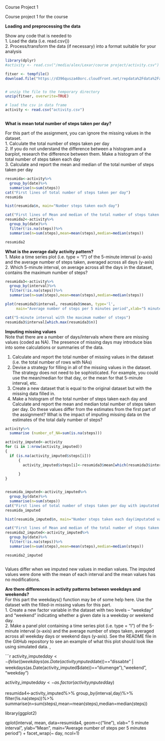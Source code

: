 Course Project 1


Course project 1 for the course 

**Loading and preprocessing the data**

Show any code that is needed to  
1.	Load the data (i.e. read.csv())  
2.	Process/transform the data (if necessary) into a format suitable for your analysis

```r
library(dplyr)
#activity <- read.csv("/media/alex/Lexar/course project/activity.csv")

fitxer <- tempfile()
download.file("https://d396qusza40orc.cloudfront.net/repdata%2Fdata%2Factivity.zip", fitxer)


# unzip the file to the temporary directory
unzip(fitxer, overwrite=TRUE)

# load the csv in data frame
activity <- read.csv("activity.csv")



```

**What is mean total number of steps taken per day?**

For this part of the assignment, you can ignore the missing values in the dataset.  
1.  Calculate the total number of steps taken per day  
2.	If you do not understand the difference between a histogram and a barplot, research the difference between them. Make a histogram of the total number of steps taken each day  
3.	Calculate and report the mean and median of the total number of steps taken per day  

```r
resumida<-activity%>%
  group_by(date)%>%
  summarise(n=sum(steps))
cat("First lines of total number of steps taken per day")
resumida

hist(resumida$n, main="Number steps taken each day")

cat("First lines of Mean and median of the total number of steps taken per day")
resumida2<-activity%>%
  group_by(date)%>%
  filter(!is.na(steps))%>%
  summarise(n=sum(steps),mean=mean(steps),median=median(steps))

resumida2

```


**What is the average daily activity pattern?**  
1.  Make a time series plot (i.e. type = "l") of the 5-minute interval (x-axis) and the average number of steps taken, averaged across all days (y-axis)  
2.	Which 5-minute interval, on average across all the days in the dataset, contains the maximum number of steps?  

```r
resumida3<-activity%>%
  group_by(interval)%>%
  filter(!is.na(steps))%>%
  summarise(n=sum(steps),mean=mean(steps),median=median(steps))

plot(resumida3$interval, resumida3$mean, type='l',  
     main="Average number of steps per 5 minutes period",xlab="5 minute interval",ylab="Mean")

cat("5-minute interval with the maximum number of steps")
resumida3$interval[which.max(resumida3$n)]

```

**Imputing missing values**  
Note that there are a number of days/intervals where there are missing values (coded as NA). The presence of missing days may introduce bias into some calculations or summaries of the data.  
  
1.  Calculate and report the total number of missing values in the dataset (i.e. the total number of rows with NAs)  
2.	Devise a strategy for filling in all of the missing values in the dataset. The strategy does not need to be sophisticated. For example, you could use the mean/median for that day, or the mean for that 5-minute interval, etc.  
3.	Create a new dataset that is equal to the original dataset but with the missing data filled in.  
4.	Make a histogram of the total number of steps taken each day and Calculate and report the mean and median total number of steps taken per day. Do these values differ from the estimates from the first part of the assignment? What is the impact of imputing missing data on the estimates of the total daily number of steps?  

```r

activity%>%
  summarise (number_of_NA=sum(is.na(steps)))

activity_imputed<-activity
for (i in 1:nrow(activity_imputed))
{
  if (is.na(activity_imputed$steps[i]))
      {
        activity_imputed$steps[i]<-resumida3$mean[which(resumida3$interval ==activity_imputed$interval[i])]
        
      }
}


resumida_imputed<-activity_imputed%>%
  group_by(date)%>%
  summarise(n=sum(steps))
cat("First lines of total number of steps taken per day with imputated values")
resumida_imputed

hist(resumida_imputed$n, main="Number steps taken each day(imputated values)")

cat("First lines of Mean and median of the total number of steps taken per day with imputated values")
resumida2_imputed<-activity_imputed%>%
  group_by(date)%>%
  filter(!is.na(steps))%>%
  summarise(n=sum(steps),mean=mean(steps),median=median(steps))

resumida2_imputed



```

Values differ when we imputed new values in median values. The imputed values were done with the mean of each interval and the mean values has no modifications.


  
  
  
**Are there differences in activity patterns between weekdays and weekends?**  
For this part the weekdays() function may be of some help here. Use the dataset with the filled-in missing values for this part.  
1.	Create a new factor variable in the dataset with two levels – “weekday” and “weekend” indicating whether a given date is a weekday or weekend day.  
2.	Make a panel plot containing a time series plot (i.e. type = "l") of the 5-minute interval (x-axis) and the average number of steps taken, averaged across all weekday days or weekend days (y-axis). See the README file in the GitHub repository to see an example of what this plot should look like using simulated data.  ,

```r

activity_imputed$day <- ifelse((weekdays(as.Date(activity_imputed$date))=="dissabte" | weekdays(as.Date(activity_imputed$date))=="diumenge"),"weekend", "weekday")

activity_imputed$day<-as.factor(activity_imputed$day)


resumida4<-activity_imputed%>%
  group_by(interval,day)%>%
  filter(!is.na(steps))%>%
  summarise(n=sum(steps),mean=mean(steps),median=median(steps))

library(ggplot2)

qplot(interval, mean, data=resumida4, geom=c("line"), xlab=" 5 minute interval", 
      ylab="Mean", main="Average number of steps per 5 minutes period") + facet_wrap(~ day, ncol=1)



